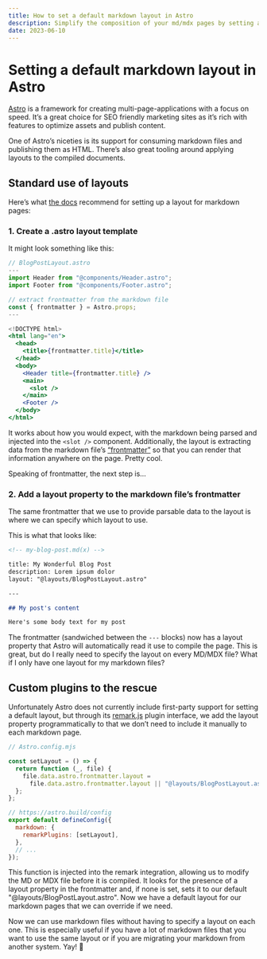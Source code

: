 ```yaml
---
title: How to set a default markdown layout in Astro
description: Simplify the composition of your md/mdx pages by setting a default layout in Astro with one function
date: 2023-06-10
---
```


# Setting a default markdown layout in Astro

[Astro](https://astro.build/) is a framework for creating multi-page-applications with a focus on speed. It’s a great choice for SEO friendly marketing sites as it’s rich with features to optimize assets and publish content.

One of Astro’s niceties is its support for consuming markdown files and publishing them as HTML. There’s also great tooling around applying layouts to the compiled documents.

## Standard use of layouts

Here’s what [the docs](https://astro.build/) recommend for setting up a layout for markdown pages:

### 1. Create a .astro layout template

It might look something like this:

```jsx
// BlogPostLayout.astro
---
import Header from "@components/Header.astro";
import Footer from "@components/Footer.astro";

// extract frontmatter from the markdown file
const { frontmatter } = Astro.props;
---

<!DOCTYPE html>
<html lang="en">
  <head>
    <title>{frontmatter.title}</title>
  </head>
  <body>
    <Header title={frontmatter.title} />
    <main>
      <slot />
    </main>
    <Footer />
  </body>
</html>
```

It works about how you would expect, with the markdown being parsed and injected into the `<slot />` component. Additionally, the layout is extracting data from the markdown file’s [“frontmatter”](https://daily-dev-tips.com/posts/what-exactly-is-frontmatter/) so that you can render that information anywhere on the page. Pretty cool.

Speaking of frontmatter, the next step is…

### 2. Add a layout property to the markdown file’s frontmatter

The same frontmatter that we use to provide parsable data to the layout is where we can specify which layout to use.

This is what that looks like:

```markdown
<!-- my-blog-post.md(x) -->

title: My Wonderful Blog Post
description: Lorem ipsum dolor
layout: "@layouts/BlogPostLayout.astro"

---

## My post's content

Here's some body text for my post
```

The frontmatter (sandwiched between the `---` blocks) now has a layout property that Astro will automatically read it use to compile the page. This is great, but do I really need to specify the layout on every MD/MDX file? What if I only have one layout for my markdown files?

## Custom plugins to the rescue

Unfortunately Astro does not currently include first-party support for setting a default layout, but through its [remark.js](https://remark.js.org/) plugin interface, we add the layout property programmatically to that we don’t need to include it manually to each markdown page.

```jsx
// Astro.config.mjs

const setLayout = () => {
  return function (_, file) {
    file.data.astro.frontmatter.layout =
      file.data.astro.frontmatter.layout || "@layouts/BlogPostLayout.astro";
  };
};

// https://astro.build/config
export default defineConfig({
  markdown: {
    remarkPlugins: [setLayout],
  },
  // ...
});
```

This function is injected into the remark integration, allowing us to modify the MD or MDX file before it is compiled. It looks for the presence of a layout property in the frontmatter and, if none is set, sets it to our default "@layouts/BlogPostLayout.astro". Now we have a default layout for our markdown pages that we can override if we need.

Now we can use markdown files without having to specify a layout on each one. This is especially useful if you have a lot of markdown files that you want to use the same layout or if you are migrating your markdown from another system. Yay! 🎉

